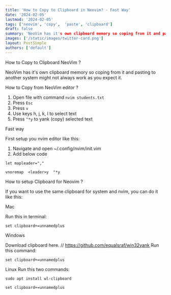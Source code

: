 ```yaml
---
title: 'How to Copy to Clipboard in Neovim? - Fast Way'
date: '2024-02-05'
lastmod: '2024-02-05'
tags: ['neovim', 'copy',  'paste', 'clipboard']
draft: false
summary: 'NeoVim has it's own clipboard memory so coping from it and pasting to another system might not always work as you expect it.'
images: ['/static/images/twitter-card.png']
layout: PostSimple
authors: ['default']
---
```


How to Copy to Clipboard NeoVim ?

NeoVim has it's own clipboard memory so coping from it and pasting to another system might not always work as you expect it.

How to Copy from NeoVim editor ?

1. Open file with command `nvim students.txt`
2. Press `Esc`
3. Press `v`
4. Use keys h, j, k, l to select text
5. Press `"*y` to yank (copy) selected text

Fast way

First setup you nvim editor like this:

1. Navigate and open ~/.config/nvim/init.vim
2. Add below code

```
let mapleader=","

vnoremap  <leader>y  "*y
```


How to setup Clipboard for Neovim ?

If you want to use the same clipboard for system and nvim, you can do it like this:

Mac

Run this in terminal:
```
set clipboard+=unnamedplus
```

Windows

Download clipboard here. // https://github.com/equalsraf/win32yank
Run this command: 
```
set clipboard+=unnamedplus
```

Linux
Run this two commands:
```
sudo apt install wl-clipboard
```
```
set clipboard+=unnamedplus
```
